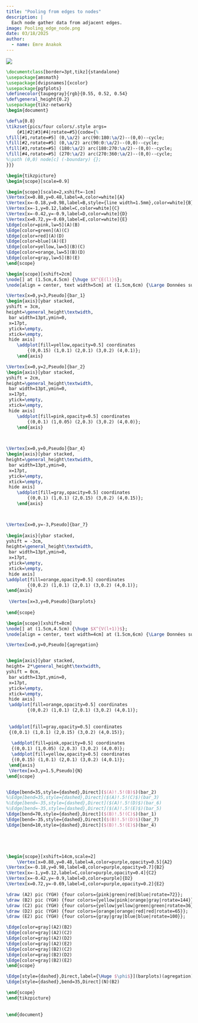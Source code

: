 ---
title: "Pooling from edges to nodes"
description: | 
  Each node gather data from adjacent edges.
image: Pooling_edge_node.png
date: 03/18/2025
author:
  - name: Emre Anakok 
---

![](Pooling_edge_node.png)

``` tex
\documentclass[border=3pt,tikz]{standalone}
\usepackage{amsmath}
\usepackage[dvipsnames]{xcolor}
\usepackage{pgfplots}
\definecolor{taupegray}{rgb}{0.55, 0.52, 0.54}
\def\general_height{0.2}
\usepackage{tikz-network}
\begin{document}

\def\a{0.8}
\tikzset{pics/four colors/.style args=
    {#1|#2|#3|#4|rotate=#5}{code={%
\fill[#1,rotate=#5] (0,\a/2) arc(90:180:\a/2)--(0,0)--cycle;            
\fill[#2,rotate=#5] (0,\a/2) arc(90:0:\a/2)--(0,0)--cycle;
\fill[#3,rotate=#5] (180:\a/2) arc(180:270:\a/2)--(0,0)--cycle;
\fill[#4,rotate=#5] (270:\a/2) arc(270:360:\a/2)--(0,0)--cycle;
%\path (0,0) node[c] (-boundary) {};
}}}

\begin{tikzpicture}
\begin{scope}[scale=0.9]

\begin{scope}[scale=2,xshift=-1cm]
\Vertex[x=0.88,y=0.48,label=A,color=white]{A}
\Vertex[x=-0.18,y=0.98,label=B,style={line width=1.5mm},color=white]{B}
\Vertex[x=-1,y=0.12,label=C,color=white]{C}
\Vertex[x=-0.42,y=-0.9,label=D,color=white]{D}
\Vertex[x=0.72,y=-0.69,label=E,color=white]{E}
\Edge[color=pink,lw=5](A)(B)
\Edge[color=green](A)(C)
\Edge[color=red](A)(D)
\Edge[color=blue](A)(E)
\Edge[color=yellow,lw=5](B)(C)
\Edge[color=orange,lw=5](B)(D)
\Edge[color=gray,lw=5](B)(E)
\end{scope}

\begin{scope}[xshift=2cm]
\node[] at (1.5cm,4.5cm) {\huge $X^{E(l)}$};
\node[align = center, text width=5cm] at (1.5cm,6cm) {\Large Données sur les arêtes adjacente à B};

\Vertex[x=0,y=3,Pseudo]{bar_1}
\begin{axis}[ybar stacked, 
yshift = 3cm,
height=\general_height\textwidth,
 bar width=13pt,ymin=0,
 x=17pt,
 ytick=\empty,
 xtick=\empty,
 hide axis]
	\addplot[fill=yellow,opacity=0.5] coordinates
		{(0,0.15) (1,0.1) (2,0.1) (3,0.2) (4,0.1)};
	\end{axis}

\Vertex[x=0,y=2,Pseudo]{bar_2}
\begin{axis}[ybar stacked, 
yshift = 2cm,
height=\general_height\textwidth,
 bar width=13pt,ymin=0,
 x=17pt,
 ytick=\empty,
 xtick=\empty,
 hide axis]
	\addplot[fill=pink,opacity=0.5] coordinates
		{(0,0.1) (1,0.05) (2,0.3) (3,0.2) (4,0.0)};
	\end{axis}


 
\Vertex[x=0,y=0,Pseudo]{bar_4}
\begin{axis}[ybar stacked,
height=\general_height\textwidth,
 bar width=13pt,ymin=0,
 x=17pt,
 ytick=\empty,
 xtick=\empty,
 hide axis]
	\addplot[fill=gray,opacity=0.5] coordinates
		{(0,0.1) (1,0.1) (2,0.15) (3,0.2) (4,0.15)};
	\end{axis}



\Vertex[x=0,y=-3,Pseudo]{bar_7}
 
\begin{axis}[ybar stacked, 
yshift = -3cm,
height=\general_height\textwidth,
 bar width=13pt,ymin=0,
 x=17pt,
 ytick=\empty,
 xtick=\empty,
 hide axis]
\addplot[fill=orange,opacity=0.5] coordinates
		{(0,0.2) (1,0.1) (2,0.1) (3,0.2) (4,0.1)};
\end{axis}
 
 \Vertex[x=3,y=0,Pseudo]{barplots}
 
\end{scope}

\begin{scope}[xshift=8cm]
\node[] at (1.5cm,4.5cm) {\huge $X^{V(l+1)}$};
\node[align = center, text width=4cm] at (1.5cm,6cm) {\Large Données sur le noeuds B};

\Vertex[x=0,y=0,Pseudo]{agregation}


\begin{axis}[ybar stacked,
height= 2*\general_height\textwidth,
yshift = 0cm,
 bar width=13pt,ymin=0,
 x=17pt,
 ytick=\empty,
 xtick=\empty,
 hide axis]
 \addplot[fill=orange,opacity=0.5] coordinates
		{(0,0.2) (1,0.1) (2,0.1) (3,0.2) (4,0.1)};
 
 
 \addplot[fill=gray,opacity=0.5] coordinates
 {(0,0.1) (1,0.1) (2,0.15) (3,0.2) (4,0.15)};
  
  \addplot[fill=pink,opacity=0.5] coordinates
  {(0,0.1) (1,0.05) (2,0.3) (3,0.2) (4,0.0)};
  \addplot[fill=yellow,opacity=0.5] coordinates
  {(0,0.15) (1,0.1) (2,0.1) (3,0.2) (4,0.1)};
 \end{axis}
 \Vertex[x=3,y=1.5,Pseudo]{N}	
\end{scope}


\Edge[bend=35,style={dashed},Direct]($(A)!.5!(B)$)(bar_2)
%\Edge[bend=35,style={dashed},Direct]($(A)!.5!(C)$)(bar_3)
%\Edge[bend=-35,style={dashed},Direct]($(A)!.5!(D)$)(bar_6)
%\Edge[bend=-35,style={dashed},Direct]($(A)!.5!(E)$)(bar_5)
\Edge[bend=70,style={dashed},Direct]($(B)!.5!(C)$)(bar_1)
\Edge[bend=-35,style={dashed},Direct]($(B)!.5!(D)$)(bar_7)
\Edge[bend=10,style={dashed},Direct]($(B)!.5!(E)$)(bar_4)





\begin{scope}[xshift=14cm,scale=2]
    \Vertex[x=0.88,y=0.48,label=A,color=purple,opacity=0.5]{A2}
\Vertex[x=-0.18,y=0.98,label=B,color=purple,opacity=0.7]{B2}
\Vertex[x=-1,y=0.12,label=C,color=purple,opacity=0.4]{C2}
\Vertex[x=-0.42,y=-0.9,label=D,color=purple]{D2}
\Vertex[x=0.72,y=-0.69,label=E,color=purple,opacity=0.2]{E2}

\draw (A2) pic (YGH) {four colors={pink|green|red|blue|rotate=72}};
\draw (B2) pic (YGH) {four colors={yellow|pink|orange|gray|rotate=144}};
\draw (C2) pic (YGH) {four colors={yellow|yellow|green|green|rotate=36}};
\draw (D2) pic (YGH) {four colors={orange|orange|red|red|rotate=65}};
\draw (E2) pic (YGH) {four colors={gray|gray|blue|blue|rotate=100}};

\Edge[color=gray](A2)(B2)
\Edge[color=gray](A2)(C2)
\Edge[color=gray](A2)(D2)
\Edge[color=gray](A2)(E2)
\Edge[color=gray](B2)(C2)
\Edge[color=gray](B2)(D2)
\Edge[color=gray](B2)(E2)
\end{scope}

\Edge[style={dashed},Direct,label={\Huge $\phi$}](barplots)(agregation)
\Edge[style={dashed},bend=35,Direct](N)(B2)

\end{scope}
\end{tikzpicture}
    
    
\end{document}
```
